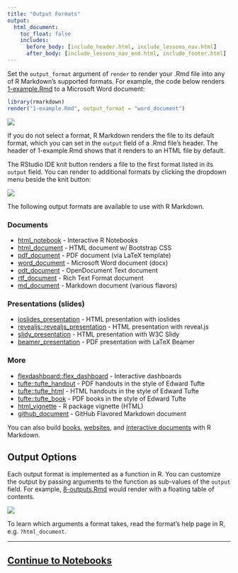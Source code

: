 ```yaml
---
title: "Output Formats"
output:
  html_document:
    toc_float: false
    includes:
      before_body: [include_header.html, include_lessons_nav.html]
      after_body: [include_lessons_nav_end.html, include_footer.html]
---
```


Set the `output_format` argument of `render` to render your .Rmd file into any of R Markdown's supported formats. For example, the code below renders [1-example.Rmd](demos/1-example.Rmd) to a Microsoft Word document: 

```r
library(rmarkdown)
render("1-example.Rmd", output_format = "word_document")
```

![](lesson-images/outputs-1-word.png)
</br>

If you do not select a format, R Markdown renders the file to its default format, which you can set in the `output` field of a .Rmd file's header. The header of 1-example.Rmd shows that it renders to an HTML file by default. 

The RStudio IDE knit button renders a file to the first format listed in its `output` field. You can render to additional formats by clicking the dropdown menu beside the knit button:

![](lesson-images/outputs-2-pdf.png)
</br>

The following output formats are available to use with R Markdown.

### Documents

* [html_notebook]( http://rmarkdown.rstudio.com/r_notebooks.html) - Interactive R Notebooks
* [html_document](http://rmarkdown.rstudio.com/html_document_format.html) - HTML document w/ Bootstrap CSS
* [pdf_document](http://rmarkdown.rstudio.com/pdf_document_format.html) - PDF document (via LaTeX template)
* [word_document](http://rmarkdown.rstudio.com/word_document_format.html) - Microsoft Word document (docx)
* [odt_document](http://rmarkdown.rstudio.com/odt_document_format.html) - OpenDocument Text document
* [rtf_document](http://rmarkdown.rstudio.com/rtf_document_format.html) - Rich Text Format document
* [md_document](http://rmarkdown.rstudio.com/markdown_document_format.html) - Markdown document (various flavors)

### Presentations (slides)

* [ioslides_presentation](http://rmarkdown.rstudio.com/ioslides_presentation_format.html) - HTML presentation with ioslides
* [revealjs::revealjs_presentation](http://rmarkdown.rstudio.com/revealjs_presentation_format.html) - HTML presentation with reveal.js
* [slidy_presentation](http://rmarkdown.rstudio.com/slidy_presentation_format.html) - HTML presentation with W3C Slidy
* [beamer_presentation](http://rmarkdown.rstudio.com/beamer_presentation_format.html) - PDF presentation with LaTeX Beamer

### More

* [flexdashboard::flex_dashboard](http://rmarkdown.rstudio.com/flexdashboard/) - Interactive dashboards
* [tufte::tufte_handout](http://rmarkdown.rstudio.com/tufte_handout_format.html) - PDF handouts in the style of Edward Tufte
* [tufte::tufte_html](http://rmarkdown.rstudio.com/tufte_handout_format.html) - HTML handouts in the style of Edward Tufte
* [tufte::tufte_book](http://rmarkdown.rstudio.com/tufte_handout_format.html) - PDF books in the style of Edward Tufte
* [html_vignette](http://rmarkdown.rstudio.com/package_vignette_format.html) - R package vignette (HTML)
* [github_document](http://rmarkdown.rstudio.com/github_document_format.html) - GitHub Flavored Markdown document

You can also build [books](https://bookdown.org/), [websites](http://rmarkdown.rstudio.com/rmarkdown_websites.html), and [interactive documents](http://rmarkdown.rstudio.com/authoring_shiny.html) with R Markdown.


## Output Options

Each output format is implemented as a function in R. You can customize the output by passing arguments to the function as sub-values of the `output` field. For example, [8-outputs.Rmd](demos/8-outputs.Rmd) would render with a floating table of contents.

![](lesson-images/outputs-3-toc.png)
</br>

To learn which arguments a format takes, read the format's help page in R, e.g. `?html_document`.


***

## [Continue to Notebooks](lesson-10.html){.continue-link}
